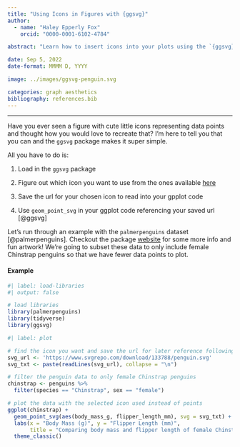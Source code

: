 ```yaml
---
title: "Using Icons in Figures with {ggsvg}"
author:
  - name: "Haley Epperly Fox"
    orcid: "0000-0001-6102-4784"

abstract: "Learn how to insert icons into your plots using the `{ggsvg}` package."

date: Sep 5, 2022
date-format: MMMM D, YYYY

image: ../images/ggsvg-penguin.svg

categories: graph aesthetics
bibliography: references.bib
---
```


------------------------------------------------------------------------

Have you ever seen a figure with cute little icons representing data points and thought how you would love to recreate that? I'm here to tell you that you can and the `ggsvg` package makes it super simple.

All you have to do is:

1.  Load in the `ggsvg` package

2.  Figure out which icon you want to use from the ones available [here](https://www.svgrepo.com/)

3.  Save the url for your chosen icon to read into your gpplot code

4.  Use `geom_point_svg` in your ggplot code referencing your saved url [@ggsvg]

Let's run through an example with the `palmerpenguins` dataset [@palmerpenguins]. Checkout the package [website](https://allisonhorst.github.io/palmerpenguins/) for some more info and fun artwork! We're going to subset these data to only include female Chinstrap penguins so that we have fewer data points to plot.

::: callout-note
#### Example

```r
#| label: load-libraries
#| output: false

# load libraries
library(palmerpenguins)
library(tidyverse)
library(ggsvg)
```

```r
#| label: plot

# find the icon you want and save the url for later reference following this format
svg_url <- 'https://www.svgrepo.com/download/133788/penguin.svg'
svg_txt <- paste(readLines(svg_url), collapse = "\n")

# filter the penguin data to only female Chinstrap penguins
chinstrap <- penguins %>% 
  filter(species == "Chinstrap", sex == "female")

# plot the data with the selected icon used instead of points
ggplot(chinstrap) + 
  geom_point_svg(aes(body_mass_g, flipper_length_mm), svg = svg_txt) + 
  labs(x = "Body Mass (g)", y = "Flipper Length (mm)", 
       title = "Comparing body mass and flipper length of female Chinstrap penguins") +
  theme_classic()
```
:::
